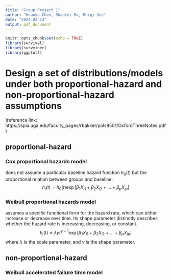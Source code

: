 ```yaml
---
title: "Group Project 1"
author: "Huanyu Chen, Shaolei Ma, Ruiqi Xue"
date: "2024-02-14"
output: pdf_document
---
```


```r
knitr::opts_chunk$set(echo = TRUE)
library(survival)
library(survminer)
library(ggplot2)
```

# Design a set of distributions/models under both proportional-hazard and non-proportional-hazard assumptions
(reference link: https://spia.uga.edu/faculty_pages/rbakker/pols8501/OxfordThreeNotes.pdf)

## proportional-hazard
### Cox proportional hazards model
does not assume a particular baseline hazard function $h_0(t)$ but the proportional relation between groups and baseline.
$$
h_i(t) = h_0(t) \exp[\beta_1 X_{i1} + \beta_2 X_{i2} + \ldots + \beta_p X_{ip}]
$$

### Weibull proportional hazards model
assumes a specific functional form for the hazard rate, which can either increase or decrease over time. Its shape parameter distinctly describes whether the hazard rate is increasing, decreasing, or constant.
$$
h_i(t) = \lambda \gamma t^{\gamma - 1} \exp[\beta_1 X_{i1} + \beta_2 X_{i2} + \ldots + \beta_p X_{ip}]
$$
where $\lambda$ is the scale parameter, and $\gamma$ is the shape parameter.


## non-proportional-hazard
### Weibull accelerated failure time model